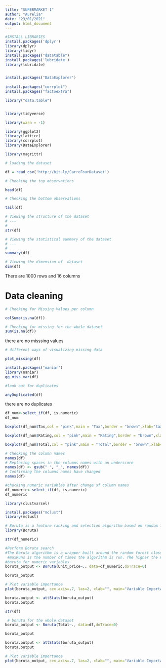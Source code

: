 ```yaml
---
title: "SUPERMARKET 1"
author: "Aurelia"
date: "23/01/2021"
output: html_document
---
```


```r
#INSTALL LIBRARIES
install.packages('dplyr')
library(dplyr)
library(tidyr)
install.packages("datatable")
install.packages('lubridate')
library(lubridate)


install.packages("DataExplorer") 
 
install.packages("corrplot") 
install.packages("factoextra") 

```


```r
library("data.table") 


library(tidyverse) 

library(warn = -1) 

library(ggplot2) 
library(lattice)
library(corrplot) 
library(DataExplorer) 

library(magrittr) 
```

```r
# loading the dataset

df = read_csv('http://bit.ly/CarreFourDataset')
```

```r
# Checking the top observations

head(df)
```

```r
# Checking the bottom observations

tail(df)
```

```r
# Viewing the structure of the dataset
# ---
#
str(df)
```
```r
# Viewing the statistical summary of the dataset
# ---
# 
summary(df)
```

```r
# Viewing the dimension of  dataset
dim(df)
```
There are 1000 rows and 16 columns

# Data cleaning

```r
# Checking for Missing Values per column

colSums(is.na(df))
```
```r
# Checking for missing for the whole dataset
sum(is.na(df))
```
there are no misssing values

```r
# different ways of visualizing missing data

plot_missing(df)
```
```r
install.packages("naniar")
library(naniar)
gg_miss_var(df)
```

```r
#look out for duplicates

anyDuplicated(df)
```
there are no duplicates
```r
df_num<-select_if(df, is.numeric)
df_num
```


```r
boxplot(df_num$Tax,col = "pink",main = "Tax",border = "brown",xlab="tax",horizontal = T)
```
```r
boxplot(df_num$Rating,col = "pink",main = "Rating",border = "brown",xlab="Rating",horizontal = T)
```
```r
boxplot(df_num$Total,col = "pink",main = "Total",border = "brown",xlab="Total",horizontal = T)
```
```r
# Checking the column names
names(df)
# Replacing spaces in the columns names with an underscore
names(df) <- gsub(" ", "_", names(df))
# Confirming the columns names have changed
names(df)
```



```r
#checking numeric variables after change of column names
df_numeric<-select_if(df, is.numeric)
df_numeric
```







```r

library(clustvarsel)
```

```r

install.packages("mclust")
library(mclust)

```



















```r
# Boruta is a feature ranking and selection algorithm based on random forests algorithm.
library(Boruta)
```

```r
str(df_numeric)
```

```r
#Perform Boruta search
#The Boruta algorithm is a wrapper built around the random forest classification algorithm. #It tries to capture all the important, interesting features you might have in your dataset #with respect to an outcome variable.
 #maxRuns is the number of times the algorithm is run. The higher the maxRuns the more  #selective you get in picking the variables. The default value is 100
#boruta for numeric variables
boruta_output <- Boruta(Unit_price~., data=df_numeric,doTrace=0)  
```

```r
boruta_output
```
```r
# Plot variable importance
plot(boruta_output, cex.axis=.7, las=2, xlab="", main="Variable Importance")  
```
```r
boruta.output <- attStats(boruta_output)
boruta.output
```
```r
str(df)
```


```r
 # boruta for the whole dataset
boruta_output <- Boruta(Total~., data=df,doTrace=0)  
```


```r
boruta_output
```
```r
boruta.output <- attStats(boruta_output)
boruta.output
```
```r
# Plot variable importance
plot(boruta_output, cex.axis=.7, las=2, xlab="", main="Variable Importance") 
```
























